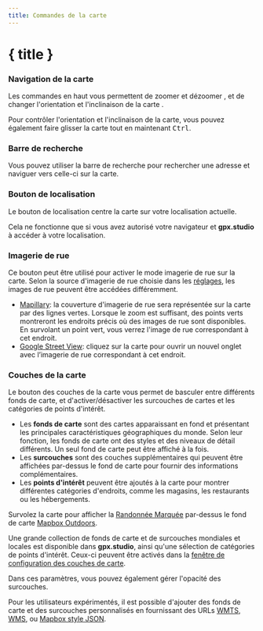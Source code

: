 ```yaml
---
title: Commandes de la carte
---
```


<script>
</script>

# { title }

### <Diff size="16" class="inline-block" style="margin-bottom: 2px" /> Navigation de la carte

Les commandes en haut vous permettent de zoomer <Plus size="16" class="inline-block" style="margin-bottom: 2px" /> et dézoomer <Minus size="16" class="inline-block" style="margin-bottom: 2px" />, et de changer l'orientation et l'inclinaison de la carte <Compass size="16" class="inline-block" style="margin-bottom: 2px" />.

<DocsNote>

Pour contrôler l'orientation et l'inclinaison de la carte, vous pouvez également faire glisser la carte tout en maintenant <kbd>Ctrl</kbd>.

</DocsNote>

### <Search size="16" class="inline-block" style="margin-bottom: 2px" /> Barre de recherche

Vous pouvez utiliser la barre de recherche pour rechercher une adresse et naviguer vers celle-ci sur la carte.

### <LocateFixed size="16" class="inline-block" style="margin-bottom: 2px" /> Bouton de localisation

Le bouton de localisation centre la carte sur votre localisation actuelle.

<DocsNote>

Cela ne fonctionne que si vous avez autorisé votre navigateur et <b>gpx.studio</b> à accéder à votre localisation.

</DocsNote>

### <PersonStanding size="16" class="inline-block" style="margin-bottom: 2px" /> Imagerie de rue

Ce bouton peut être utilisé pour activer le mode imagerie de rue sur la carte.
Selon la source d'imagerie de rue choisie dans les [réglages](./menu/settings), les images de rue peuvent être accédées différemment.

- <a href="https://www.mapillary.com/" target="_blank">Mapillary</a>: la couverture d'imagerie de rue sera représentée sur la carte par des lignes vertes. Lorsque le zoom est suffisant, des points verts montreront les endroits précis où des images de rue sont disponibles. En survolant un point vert, vous verrez l'image de rue correspondant à cet endroit.
- <a href="https://www.google.com/streetview/" target="_blank">Google Street View</a>: cliquez sur la carte pour ouvrir un nouvel onglet avec l’imagerie de rue correspondant à cet endroit.

### <Layers3 size="16" class="inline-block" style="margin-bottom: 2px" /> Couches de la carte

Le bouton des couches de la carte vous permet de basculer entre différents fonds de carte, et d'activer/désactiver les surcouches de cartes et les catégories de points d'intérêt.

- Les **fonds de carte** sont des cartes apparaissant en fond et présentant les principales caractéristiques géographiques du monde.
  Selon leur fonction, les fonds de carte ont des styles et des niveaux de détail différents.
  Un seul fond de carte peut être affiché à la fois.
- Les **surcouches** sont des couches supplémentaires qui peuvent être affichées par-dessus le fond de carte pour fournir des informations complémentaires.
- Les **points d'intérêt** peuvent être ajoutés à la carte pour montrer différentes catégories d'endroits, comme les magasins, les restaurants ou les hébergements.

<div class="flex flex-col items-center">
    <DocsLayers />
    <span class="text-sm text-center mt-2">
        Survolez la carte pour afficher la <a href="https://hiking.waymarkedtrails.org" target="_blank">Randonnée Marquée</a> par-dessus le fond de carte <a href="https://www.mapbox.com/maps/outdoors" target="_blank">Mapbox Outdoors</a>.
    </span>
</div>

Une grande collection de fonds de carte et de surcouches mondiales et locales est disponible dans **gpx.studio**, ainsi qu'une sélection de catégories de points d'intérêt.
Ceux-ci peuvent être activés dans la [fenêtre de configuration des couches de carte](./menu/settings).

Dans ces paramètres, vous pouvez également gérer l'opacité des surcouches.

Pour les utilisateurs expérimentés, il est possible d'ajouter des fonds de carte et des surcouches personnalisés en fournissant des URLs <a href="https://en.wikipedia.org/wiki/Web_Map_Tile_Service" target="_blank">WMTS</a>, <a href="https://en.wikipedia.org/wiki/Web_Map_Service" target="_blank">WMS</a>, ou <a href="https://docs.mapbox.com/help/glossary/style/" target="_blank">Mapbox style JSON</a>.
